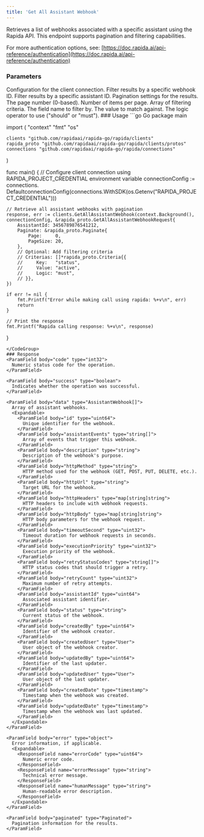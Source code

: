 ```yaml
---
title: 'Get All Assistant Webhook'
---
```

Retrieves a list of webhooks associated with a specific assistant using the Rapida API. This endpoint supports pagination and filtering capabilities.

<Info> For more authentication options, see: [https://doc.rapida.ai/api-reference/authentication](https://doc.rapida.ai/api-reference/authentication) </Info>
### Parameters
<ParamField body="connectionConfig" type="ConnectionConfig" required>
  Configuration for the client connection.
</ParamField>
<ParamField body="request" type="GetAllAssistantWebhookRequest" required>
  <Expandable>
    <ParamField body="webhookId" type="uint64" optional>
      Filter results by a specific webhook ID.
    </ParamField>
    <ParamField body="assistantId" type="uint64" optional>
      Filter results by a specific assistant ID.
    </ParamField>
    <ParamField body="paginate" type="Paginate" optional>
      Pagination settings for the results.
      <Expandable>
        <ParamField body="page" type="uint32">
          The page number (0-based).
        </ParamField>
        <ParamField body="pageSize" type="uint32">
          Number of items per page.
        </ParamField>
      </Expandable>
    </ParamField>
    <ParamField body="criterias" type="Criteria[]" optional>
      Array of filtering criteria.
      <Expandable>
        <ParamField body="key" type="string">
          The field name to filter by.
        </ParamField>
        <ParamField body="value" type="string">
          The value to match against.
        </ParamField>
        <ParamField body="logic" type="string">
          The logic operator to use ("should" or "must").
        </ParamField>
      </Expandable>
    </ParamField>
  </Expandable>
</ParamField>
### Usage
<CodeGroup>
```go Go
package main

import (
	"context"
	"fmt"
	"os"

	clients "github.com/rapidaai/rapida-go/rapida/clients"
	rapida_proto "github.com/rapidaai/rapida-go/rapida/clients/protos"
	connections "github.com/rapidaai/rapida-go/rapida/connections"
)

func main() {
	// Configure client connection using RAPIDA_PROJECT_CREDENTIAL environment variable
	connectionConfig := connections.
		DefaultconnectionConfig(connections.WithSDK(os.Getenv("RAPIDA_PROJECT_CREDENTIAL")))

	// Retrieve all assistant webhooks with pagination
	response, err := clients.GetAllAssistantWebhook(context.Background(), connectionConfig, &rapida_proto.GetAllAssistantWebhookRequest{
		AssistantId: 3456789876541212,
		Paginate: &rapida_proto.Paginate{
			Page:     0,
			PageSize: 20,
		},
		// Optional: Add filtering criteria
		// Criterias: []*rapida_proto.Criteria{{
		//     Key:   "status",
		//     Value: "active",
		//     Logic: "must",
		// }},
	})

	if err != nil {
		fmt.Printf("Error while making call using rapida: %+v\n", err)
		return
	}

	// Print the response
	fmt.Printf("Rapida calling response: %+v\n", response)
}
```
</CodeGroup>
### Response
<ParamField body="code" type="int32">
  Numeric status code for the operation.
</ParamField>

<ParamField body="success" type="boolean">
  Indicates whether the operation was successful.
</ParamField>

<ParamField body="data" type="AssistantWebhook[]">
  Array of assistant webhooks.
  <Expandable>
    <ParamField body="id" type="uint64">
      Unique identifier for the webhook.
    </ParamField>
    <ParamField body="assistantEvents" type="string[]">
      Array of events that trigger this webhook.
    </ParamField>
    <ParamField body="description" type="string">
      Description of the webhook's purpose.
    </ParamField>
    <ParamField body="httpMethod" type="string">
      HTTP method used for the webhook (GET, POST, PUT, DELETE, etc.).
    </ParamField>
    <ParamField body="httpUrl" type="string">
      Target URL for the webhook.
    </ParamField>
    <ParamField body="httpHeaders" type="map[string]string">
      HTTP headers to include with webhook requests.
    </ParamField>
    <ParamField body="httpBody" type="map[string]string">
      HTTP body parameters for the webhook request.
    </ParamField>
    <ParamField body="timeoutSecond" type="uint32">
      Timeout duration for webhook requests in seconds.
    </ParamField>
    <ParamField body="executionPriority" type="uint32">
      Execution priority of the webhook.
    </ParamField>
    <ParamField body="retryStatusCodes" type="string[]">
      HTTP status codes that should trigger a retry.
    </ParamField>
    <ParamField body="retryCount" type="uint32">
      Maximum number of retry attempts.
    </ParamField>
    <ParamField body="assistantId" type="uint64">
      Associated assistant identifier.
    </ParamField>
    <ParamField body="status" type="string">
      Current status of the webhook.
    </ParamField>
    <ParamField body="createdBy" type="uint64">
      Identifier of the webhook creator.
    </ParamField>
    <ParamField body="createdUser" type="User">
      User object of the webhook creator.
    </ParamField>
    <ParamField body="updatedBy" type="uint64">
      Identifier of the last updater.
    </ParamField>
    <ParamField body="updatedUser" type="User">
      User object of the last updater.
    </ParamField>
    <ParamField body="createdDate" type="timestamp">
      Timestamp when the webhook was created.
    </ParamField>
    <ParamField body="updatedDate" type="timestamp">
      Timestamp when the webhook was last updated.
    </ParamField>
  </Expandable>
</ParamField>

<ParamField body="error" type="object">
  Error information, if applicable.
  <Expandable>
    <ResponseField name="errorCode" type="uint64">
      Numeric error code.
    </ResponseField>
    <ResponseField name="errorMessage" type="string">
      Technical error message.
    </ResponseField>
    <ResponseField name="humanMessage" type="string">
      Human-readable error description.
    </ResponseField>
  </Expandable>
</ParamField>

<ParamField body="paginated" type="Paginated">
  Pagination information for the results.
</ParamField>